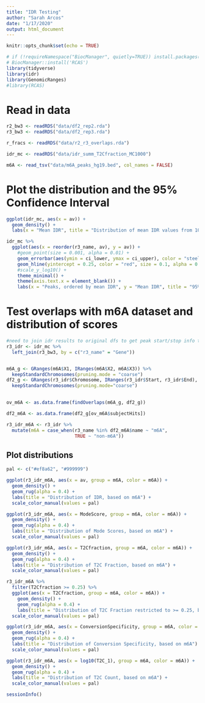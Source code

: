 ```yaml
---
title: "IDR Testing"
author: "Sarah Arcos"
date: "1/17/2020"
output: html_document
---
```


```r
knitr::opts_chunk$set(echo = TRUE)

# if (!requireNamespace("BiocManager", quietly=TRUE)) install.packages("BiocManager")
# BiocManager::install('RCAS')
library(tidyverse)
library(idr)
library(GenomicRanges)
#library(RCAS)
```

# Read in data
```r
r2_bw3 <- readRDS("data/df2_rep2.rda")
r3_bw3 <- readRDS("data/df2_rep3.rda")

r_fracs <- readRDS("data/r2_r3_overlaps.rda")

idr_mc <- readRDS("data/idr_summ_T2Cfraction_MC1000")

m6A <- read_tsv("data/m6A_peaks_hg19.bed", col_names = FALSE)
```

# Plot the distribution and the 95% Confidence Interval
```r
ggplot(idr_mc, aes(x = av)) +
  geom_density() +
  labs(x = "Mean IDR", title = "Distribution of mean IDR values from 1000 MC Trials")

idr_mc %>%
  ggplot(aes(x = reorder(r3_name, av), y = av)) +
    #geom_point(size = 0.001, alpha = 0.01) +
    geom_errorbar(aes(ymin = ci_lower, ymax = ci_upper), color = "steelblue", alpha = 0.5) +
    geom_hline(yintercept = 0.25, color = "red", size = 0.1, alpha = 0.5) +
    #scale_y_log10() +
    theme_minimal() +
    theme(axis.text.x = element_blank()) +
    labs(x = "Peaks, ordered by mean IDR", y = "Mean IDR", title = "95% Confidence Interval of IDR Values from 1000 MC Trials")

```



# Test overlaps with m6A dataset and distribution of scores
```r
#need to join idr results to original dfs to get peak start/stop info to calculate m6A overlaps. Use 3rd replicate
r3_idr <- idr_mc %>%
  left_join(r3_bw3, by = c("r3_name" = "Gene"))


m6A_g <- GRanges(m6A$X1, IRanges(m6A$X2, m6A$X3)) %>%
  keepStandardChromosomes(pruning.mode = "coarse")
df2_g <- GRanges(r3_idr$Chromosome, IRanges(r3_idr$Start, r3_idr$End), score = r3_idr$av, name = r3_idr$r3_name) %>%
  keepStandardChromosomes(pruning.mode="coarse")
  

ov_m6A <- as.data.frame(findOverlaps(m6A_g, df2_g))

df2_m6A <- as.data.frame(df2_g[ov_m6A$subjectHits])

r3_idr_m6A <- r3_idr %>%
  mutate(m6A = case_when(r3_name %in% df2_m6A$name ~ "m6A",
                         TRUE ~ "non-m6A"))
```

## Plot distributions
```r
pal <- c("#ef8a62", "#999999")

ggplot(r3_idr_m6A, aes(x = av, group = m6A, color = m6A)) +
  geom_density() +
  geom_rug(alpha = 0.4) +
  labs(title = "Distribution of IDR, based on m6A") +
  scale_color_manual(values = pal)
```

```r
ggplot(r3_idr_m6A, aes(x = ModeScore, group = m6A, color = m6A)) +
  geom_density() +
  geom_rug(alpha = 0.4) +
  labs(title = "Distribution of Mode Scores, based on m6A") +
  scale_color_manual(values = pal)
```

```r
ggplot(r3_idr_m6A, aes(x = T2Cfraction, group = m6A, color = m6A)) +
  geom_density() +
  geom_rug(alpha = 0.4) +
  labs(title = "Distribution of T2C Fraction, based on m6A") +
  scale_color_manual(values = pal)
```

```r
r3_idr_m6A %>%
  filter(T2Cfraction >= 0.25) %>%
  ggplot(aes(x = T2Cfraction, group = m6A, color = m6A)) +
    geom_density() +
    geom_rug(alpha = 0.4) +
    labs(title = "Distribution of T2C Fraction restricted to >= 0.25, based on m6A") +
  scale_color_manual(values = pal)
```

```r
ggplot(r3_idr_m6A, aes(x = ConversionSpecificity, group = m6A, color = m6A)) +
  geom_density() +
  geom_rug(alpha = 0.4) +
  labs(title = "Distribution of Conversion Specificity, based on m6A") +
  scale_color_manual(values = pal)
```

```r
ggplot(r3_idr_m6A, aes(x = log10(T2C_1), group = m6A, color = m6A)) +
  geom_density() +
  geom_rug(alpha = 0.4) +
  labs(title = "Distribution of T2C Count, based on m6A") +
  scale_color_manual(values = pal)

```


```r
sessionInfo()
```













